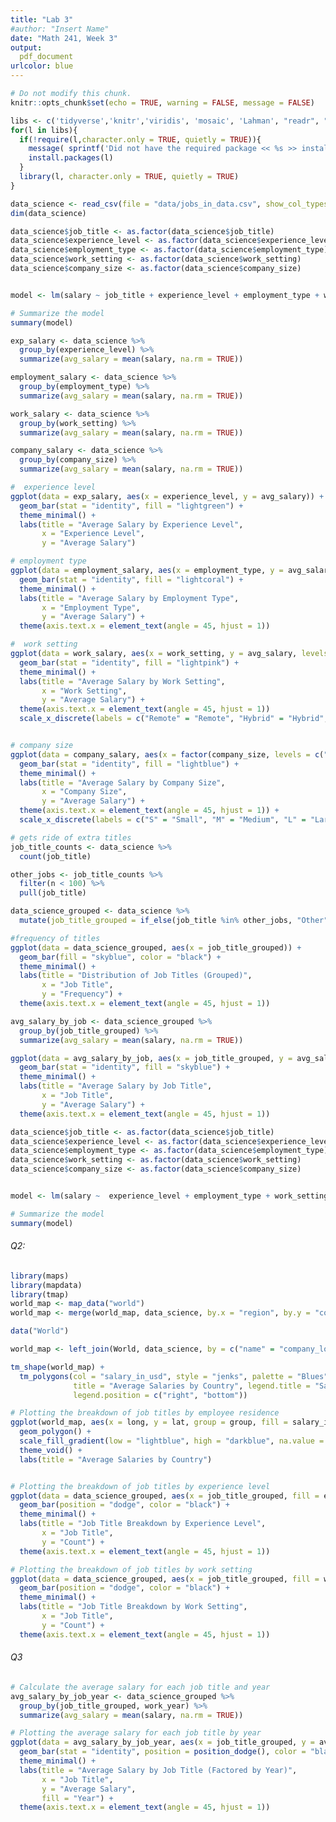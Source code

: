 ```yaml
---
title: "Lab 3"
#author: "Insert Name"
date: "Math 241, Week 3"
output:
  pdf_document
urlcolor: blue
---
```


```r
# Do not modify this chunk.
knitr::opts_chunk$set(echo = TRUE, warning = FALSE, message = FALSE)


```

```r
libs <- c('tidyverse','knitr','viridis', 'mosaic', 'Lahman', "readr", "dplyr", "tidyr", "ggplot2")
for(l in libs){
  if(!require(l,character.only = TRUE, quietly = TRUE)){
    message( sprintf('Did not have the required package << %s >> installed. Downloading now ... ',l))
    install.packages(l) 
  }
  library(l, character.only = TRUE, quietly = TRUE)
}

```

```r
data_science <- read_csv(file = "data/jobs_in_data.csv", show_col_types = FALSE)
dim(data_science)
```


```r
data_science$job_title <- as.factor(data_science$job_title)
data_science$experience_level <- as.factor(data_science$experience_level)
data_science$employment_type <- as.factor(data_science$employment_type)
data_science$work_setting <- as.factor(data_science$work_setting)
data_science$company_size <- as.factor(data_science$company_size)


model <- lm(salary ~ job_title + experience_level + employment_type + work_setting + company_size, data = data_science)

# Summarize the model
summary(model)

```

```r



exp_salary <- data_science %>%
  group_by(experience_level) %>%
  summarize(avg_salary = mean(salary, na.rm = TRUE))

employment_salary <- data_science %>%
  group_by(employment_type) %>%
  summarize(avg_salary = mean(salary, na.rm = TRUE))

work_salary <- data_science %>%
  group_by(work_setting) %>%
  summarize(avg_salary = mean(salary, na.rm = TRUE))

company_salary <- data_science %>%
  group_by(company_size) %>%
  summarize(avg_salary = mean(salary, na.rm = TRUE))


```

```r

#  experience level
ggplot(data = exp_salary, aes(x = experience_level, y = avg_salary)) +
  geom_bar(stat = "identity", fill = "lightgreen") +
  theme_minimal() +
  labs(title = "Average Salary by Experience Level",
       x = "Experience Level",
       y = "Average Salary")

# employment type 
ggplot(data = employment_salary, aes(x = employment_type, y = avg_salary)) +
  geom_bar(stat = "identity", fill = "lightcoral") +
  theme_minimal() +
  labs(title = "Average Salary by Employment Type",
       x = "Employment Type",
       y = "Average Salary") +
  theme(axis.text.x = element_text(angle = 45, hjust = 1))

#  work setting 
ggplot(data = work_salary, aes(x = work_setting, y = avg_salary, levels = c("Remote", "Hybrid", "In-Person"))) +
  geom_bar(stat = "identity", fill = "lightpink") +
  theme_minimal() +
  labs(title = "Average Salary by Work Setting",
       x = "Work Setting",
       y = "Average Salary") +
  theme(axis.text.x = element_text(angle = 45, hjust = 1))
  scale_x_discrete(labels = c("Remote" = "Remote", "Hybrid" = "Hybrid", "In-Person" = "In-Person"))


# company size 
ggplot(data = company_salary, aes(x = factor(company_size, levels = c("S", "M", "L")), y = avg_salary)) +
  geom_bar(stat = "identity", fill = "lightblue") +
  theme_minimal() +
  labs(title = "Average Salary by Company Size",
       x = "Company Size",
       y = "Average Salary") +
  theme(axis.text.x = element_text(angle = 45, hjust = 1)) +
  scale_x_discrete(labels = c("S" = "Small", "M" = "Medium", "L" = "Large"))


```

```r

# gets ride of extra titles
job_title_counts <- data_science %>%
  count(job_title)

other_jobs <- job_title_counts %>%
  filter(n < 100) %>%
  pull(job_title)

data_science_grouped <- data_science %>%
  mutate(job_title_grouped = if_else(job_title %in% other_jobs, "Other", job_title))

#frequency of titles 
ggplot(data = data_science_grouped, aes(x = job_title_grouped)) +
  geom_bar(fill = "skyblue", color = "black") +
  theme_minimal() +
  labs(title = "Distribution of Job Titles (Grouped)",
       x = "Job Title",
       y = "Frequency") +
  theme(axis.text.x = element_text(angle = 45, hjust = 1))


```
```r
avg_salary_by_job <- data_science_grouped %>%
  group_by(job_title_grouped) %>%
  summarize(avg_salary = mean(salary, na.rm = TRUE))

ggplot(data = avg_salary_by_job, aes(x = job_title_grouped, y = avg_salary)) +
  geom_bar(stat = "identity", fill = "skyblue") +
  theme_minimal() +
  labs(title = "Average Salary by Job Title",
       x = "Job Title",
       y = "Average Salary") +
  theme(axis.text.x = element_text(angle = 45, hjust = 1))

```


```r

data_science$job_title <- as.factor(data_science$job_title)
data_science$experience_level <- as.factor(data_science$experience_level)
data_science$employment_type <- as.factor(data_science$employment_type)
data_science$work_setting <- as.factor(data_science$work_setting)
data_science$company_size <- as.factor(data_science$company_size)


model <- lm(salary ~  experience_level + employment_type + work_setting + company_size, data = data_science)

# Summarize the model
summary(model)


```



###### Q2:

```r
library(maps)
library(mapdata)
library(tmap)
world_map <- map_data("world")
world_map <- merge(world_map, data_science, by.x = "region", by.y = "company_location", all.x = TRUE)

data("World")

world_map <- left_join(World, data_science, by = c("name" = "company_location"))

tm_shape(world_map) +
  tm_polygons(col = "salary_in_usd", style = "jenks", palette = "Blues", 
              title = "Average Salaries by Country", legend.title = "Salary",
              legend.position = c("right", "bottom"))

# Plotting the breakdown of job titles by employee residence
ggplot(world_map, aes(x = long, y = lat, group = group, fill = salary_in_usd)) +
  geom_polygon() +
  scale_fill_gradient(low = "lightblue", high = "darkblue", na.value = "white") +
  theme_void() +
  labs(title = "Average Salaries by Country")


# Plotting the breakdown of job titles by experience level
ggplot(data = data_science_grouped, aes(x = job_title_grouped, fill = experience_level)) +
  geom_bar(position = "dodge", color = "black") +
  theme_minimal() +
  labs(title = "Job Title Breakdown by Experience Level",
       x = "Job Title",
       y = "Count") +
  theme(axis.text.x = element_text(angle = 45, hjust = 1))

# Plotting the breakdown of job titles by work setting
ggplot(data = data_science_grouped, aes(x = job_title_grouped, fill = work_setting)) +
  geom_bar(position = "dodge", color = "black") +
  theme_minimal() +
  labs(title = "Job Title Breakdown by Work Setting",
       x = "Job Title",
       y = "Count") +
  theme(axis.text.x = element_text(angle = 45, hjust = 1))

```


###### Q3

```r

# Calculate the average salary for each job title and year
avg_salary_by_job_year <- data_science_grouped %>%
  group_by(job_title_grouped, work_year) %>%
  summarize(avg_salary = mean(salary, na.rm = TRUE))

# Plotting the average salary for each job title by year
ggplot(data = avg_salary_by_job_year, aes(x = job_title_grouped, y = avg_salary, fill = factor(work_year))) +
  geom_bar(stat = "identity", position = position_dodge(), color = "black") +
  theme_minimal() +
  labs(title = "Average Salary by Job Title (Factored by Year)",
       x = "Job Title",
       y = "Average Salary",
       fill = "Year") +
  theme(axis.text.x = element_text(angle = 45, hjust = 1))

```

